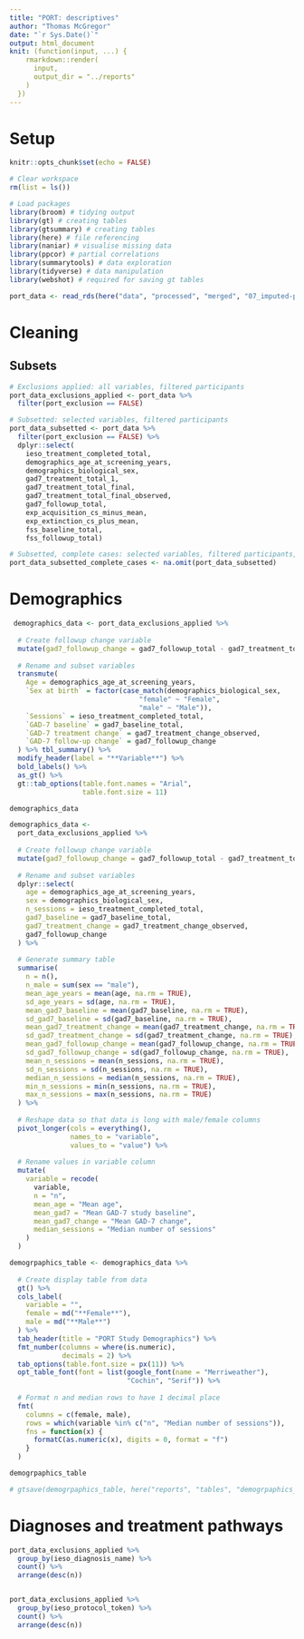 ```yaml
---
title: "PORT: descriptives"
author: "Thomas McGregor"
date: "`r Sys.Date()`"
output: html_document
knit: (function(input, ...) {
    rmarkdown::render(
      input,
      output_dir = "../reports"
    )
  })
---
```


# Setup

```r
knitr::opts_chunk$set(echo = FALSE)
```

```r
# Clear workspace
rm(list = ls())

# Load packages
library(broom) # tidying output
library(gt) # creating tables
library(gtsummary) # creating tables
library(here) # file referencing
library(naniar) # visualise missing data
library(ppcor) # partial correlations
library(summarytools) # data exploration
library(tidyverse) # data manipulation
library(webshot) # required for saving gt tables
```

```r
port_data <- read_rds(here("data", "processed", "merged", "07_imputed-processed-data.Rds"))
```

# Cleaning

## Subsets

```r
# Exclusions applied: all variables, filtered participants
port_data_exclusions_applied <- port_data %>% 
  filter(port_exclusion == FALSE)

# Subsetted: selected variables, filtered participants
port_data_subsetted <- port_data %>% 
  filter(port_exclusion == FALSE) %>% 
  dplyr::select(
    ieso_treatment_completed_total,
    demographics_age_at_screening_years,
    demographics_biological_sex,
    gad7_treatment_total_1,
    gad7_treatment_total_final,
    gad7_treatment_total_final_observed,
    gad7_followup_total,
    exp_acquisition_cs_minus_mean,
    exp_extinction_cs_plus_mean,
    fss_baseline_total,
    fss_followup_total)

# Subsetted, complete cases: selected variables, filtered participants, no missing data
port_data_subsetted_complete_cases <- na.omit(port_data_subsetted)
```

# Demographics

```r
 demographics_data <- port_data_exclusions_applied %>%
  
  # Create followup change variable
  mutate(gad7_followup_change = gad7_followup_total - gad7_treatment_total_final) %>%
  
  # Rename and subset variables
  transmute(
    Age = demographics_age_at_screening_years,
    `Sex at birth` = factor(case_match(demographics_biological_sex,
                                "female" ~ "Female",
                                "male" ~ "Male")),
    `Sessions` = ieso_treatment_completed_total,
    `GAD-7 baseline` = gad7_baseline_total,
    `GAD-7 treatment change` = gad7_treatment_change_observed,
    `GAD-7 follow-up change` = gad7_followup_change
  ) %>% tbl_summary() %>% 
  modify_header(label = "**Variable**") %>% 
  bold_labels() %>% 
  as_gt() %>%
  gt::tab_options(table.font.names = "Arial",
                  table.font.size = 11)

demographics_data
```


```r
demographics_data <-
  port_data_exclusions_applied %>%
  
  # Create followup change variable
  mutate(gad7_followup_change = gad7_followup_total - gad7_treatment_total_final) %>%
  
  # Rename and subset variables
  dplyr::select(
    age = demographics_age_at_screening_years,
    sex = demographics_biological_sex,
    n_sessions = ieso_treatment_completed_total,
    gad7_baseline = gad7_baseline_total,
    gad7_treatment_change = gad7_treatment_change_observed,
    gad7_followup_change
  ) %>%
  
  # Generate summary table
  summarise(
    n = n(),
    n_male = sum(sex == "male"),
    mean_age_years = mean(age, na.rm = TRUE),
    sd_age_years = sd(age, na.rm = TRUE),
    mean_gad7_baseline = mean(gad7_baseline, na.rm = TRUE),
    sd_gad7_baseline = sd(gad7_baseline, na.rm = TRUE),
    mean_gad7_treatment_change = mean(gad7_treatment_change, na.rm = TRUE),
    sd_gad7_treatment_change = sd(gad7_treatment_change, na.rm = TRUE),
    mean_gad7_followup_change = mean(gad7_followup_change, na.rm = TRUE),
    sd_gad7_followup_change = sd(gad7_followup_change, na.rm = TRUE),
    mean_n_sessions = mean(n_sessions, na.rm = TRUE),
    sd_n_sessions = sd(n_sessions, na.rm = TRUE),
    median_n_sessions = median(n_sessions, na.rm = TRUE),
    min_n_sessions = min(n_sessions, na.rm = TRUE),
    max_n_sessions = max(n_sessions, na.rm = TRUE)
  ) %>%
  
  # Reshape data so that data is long with male/female columns
  pivot_longer(cols = everything(),
               names_to = "variable",
               values_to = "value") %>%
  
  # Rename values in variable column
  mutate(
    variable = recode(
      variable,
      n = "n",
      mean_age = "Mean age",
      mean_gad7 = "Mean GAD-7 study baseline",
      mean_gad7_change = "Mean GAD-7 change",
      median_sessions = "Median number of sessions"
    )
  )

demogrpaphics_table <- demographics_data %>%
  
  # Create display table from data
  gt() %>%
  cols_label(
    variable = "",
    female = md("**Female**"),
    male = md("**Male**")
  ) %>%
  tab_header(title = "PORT Study Demographics") %>%
  fmt_number(columns = where(is.numeric),
             decimals = 2) %>%
  tab_options(table.font.size = px(11)) %>%
  opt_table_font(font = list(google_font(name = "Merriweather"),
                             "Cochin", "Serif")) %>%
  
  # Format n and median rows to have 1 decimal place
  fmt(
    columns = c(female, male),
    rows = which(variable %in% c("n", "Median number of sessions")),
    fns = function(x) {
      formatC(as.numeric(x), digits = 0, format = "f")
    }
  )

demogrpaphics_table

# gtsave(demogrpaphics_table, here("reports", "tables", "demogrpaphics_table.png"))
```

# Diagnoses and treatment pathways

```r
port_data_exclusions_applied %>% 
  group_by(ieso_diagnosis_name) %>% 
  count() %>% 
  arrange(desc(n))


port_data_exclusions_applied %>% 
  group_by(ieso_protocol_token) %>%
  count() %>% 
  arrange(desc(n))
```

